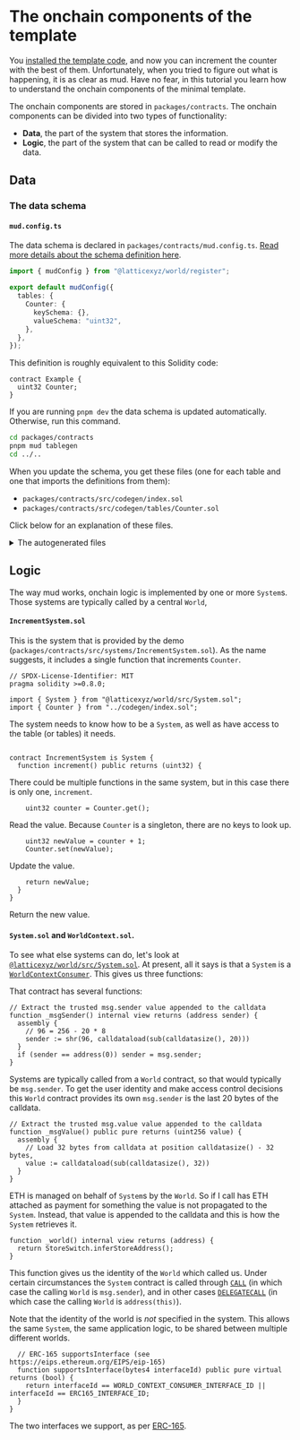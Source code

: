 # The onchain components of the template

You [installed the template code](/quick-start), and now you can increment the counter with the best of them.
Unfortunately, when you tried to figure out what is happening, it is as clear as mud.
Have no fear, in this tutorial you learn how to understand the onchain components of the minimal template.

The onchain components are stored in `packages/contracts`.
The onchain components can be divided into two types of functionality:

- **Data**, the part of the system that stores the information.
- **Logic**, the part of the system that can be called to read or modify the data.

## Data

### The data schema

#### `mud.config.ts`

The data schema is declared in `packages/contracts/mud.config.ts`.
[Read more details about the schema definition here](/world/config#global-configuration-keys).

```ts filename="mud.config.ts" copy showLineNumbers
import { mudConfig } from "@latticexyz/world/register";

export default mudConfig({
  tables: {
    Counter: {
      keySchema: {},
      valueSchema: "uint32",
    },
  },
});
```

This definition is roughly equivalent to this Solidity code:

```solidity
contract Example {
  uint32 Counter;
}
```

If you are running `pnpm dev` the data schema is updated automatically.
Otherwise, run this command.

```sh copy
cd packages/contracts
pnpm mud tablegen
cd ../..
```

When you update the schema, you get these files (one for each table and one that imports the definitions from them):

- `packages/contracts/src/codegen/index.sol`
- `packages/contracts/src/codegen/tables/Counter.sol`

Click below for an explanation of these files.

<details>
<summary>The autogenerated files</summary>
  
#### `index.sol`

```solidity filename="index.sol"
// SPDX-License-Identifier: MIT
pragma solidity >=0.8.0;

/* Autogenerated file. Do not edit manually. */

import { Counter, CounterTableId } from "./tables/Counter.sol";
```

This file just imports the definitions of all the tables defined in the schema.

#### `Counter.sol`

```solidity
// SPDX-License-Identifier: MIT
pragma solidity >=0.8.21;

/* Autogenerated file. Do not edit manually. */

// Import schema type
import { SchemaType } from "@latticexyz/schema-type/src/solidity/SchemaType.sol";

// Import store internals
import { IStore } from "@latticexyz/store/src/IStore.sol";
import { StoreSwitch } from "@latticexyz/store/src/StoreSwitch.sol";
import { StoreCore } from "@latticexyz/store/src/StoreCore.sol";
import { Bytes } from "@latticexyz/store/src/Bytes.sol";
import { Memory } from "@latticexyz/store/src/Memory.sol";
import { SliceLib } from "@latticexyz/store/src/Slice.sol";
import { EncodeArray } from "@latticexyz/store/src/tightcoder/EncodeArray.sol";
import { FieldLayout, FieldLayoutLib } from "@latticexyz/store/src/FieldLayout.sol";
import { Schema, SchemaLib } from "@latticexyz/store/src/Schema.sol";
import { PackedCounter, PackedCounterLib } from "@latticexyz/store/src/PackedCounter.sol";
import { ResourceId } from "@latticexyz/store/src/ResourceId.sol";
import { RESOURCE_TABLE, RESOURCE_OFFCHAIN_TABLE } from "@latticexyz/store/src/storeResourceTypes.sol";
```

These are various definitions required for a mud table.
You don't typically need to worry about them.

```solidity
ResourceId constant _tableId = ResourceId.wrap(
  bytes32(abi.encodePacked(RESOURCE_TABLE, bytes14(""), bytes16("Counter")))
);
ResourceId constant CounterTableId = _tableId;
```

One advantage of mud is that the metadata, the information that describes the data we are managing, is available onchain.
For table IDs the first two characters are an identifier, followed by fourteen characters for the namespace of the table, and then sixteen characters for the name of the table itself.
The root namespace is empty.

```solidity
FieldLayout constant _fieldLayout = FieldLayout.wrap(
  0x0004010004000000000000000000000000000000000000000000000000000000
);
```

The field layout is explained [in the source code](https://github.com/latticexyz/mud/blob/main/packages/store/src/FieldLayout.sol#L6-L10).
Here is the interpretation of this value:

| Field                        | Length |  Value | Meaning                     |
| ---------------------------- | -----: | -----: | --------------------------- |
| Length of of static fields   |      2 | 0x0004 | Four bytes of static fields |
| Number of static fields      |      1 |   0x01 | One static field            |
| Number of dynamic fields     |      1 |   0x00 | No dynamic fields           |
| Length of first static field |      1 |   0x04 | ` uint32` is four bytes     |

The field layout is only for the value schema, not the key schema.

```solidity
library Counter {
  /** Get the table values' field layout */
  function getFieldLayout() internal pure returns (FieldLayout) {
    return _fieldLayout;
  }
```

Return the field layout explained above.

```solidity
/** Get the table's key schema */
function getKeySchema() internal pure returns (Schema) {
  SchemaType[] memory _keySchema = new SchemaType[](0);

  return SchemaLib.encode(_keySchema);
}

/** Get the table's value schema */
function getValueSchema() internal pure returns (Schema) {
  SchemaType[] memory _valueSchema = new SchemaType[](1);
  _valueSchema[0] = SchemaType.UINT32;

  return SchemaLib.encode(_valueSchema);
}
```

These two functions return the schema, the different types of fields, for the value and the key.
In this case, there is nothing in the key because the table only has a single row.

[The list of field types is available here](https://github.com/latticexyz/mud/blob/main/packages/schema-type/src/solidity/SchemaType.sol#L9).

```solidity
/** Get the table's key names */
function getKeyNames() internal pure returns (string[] memory keyNames) {
  keyNames = new string[](0);
}

/** Get the table's field names */
function getFieldNames() internal pure returns (string[] memory fieldNames) {
  fieldNames = new string[](1);
  fieldNames[0] = "value";
}
```

These functions returns the names of the table fields.
`getKeyNames` returns an empty array because there are no fields in the key, this is a singleton.
`getFieldNames` returns one field, `value`.

```solidity
/** Register the table with its config */
function register() internal {
  StoreSwitch.registerTable(_tableId, _fieldLayout, getKeySchema(), getValueSchema(), getKeyNames(), getFieldNames());
}

/** Register the table with its config */
function _register() internal {
  StoreCore.registerTable(_tableId, _fieldLayout, getKeySchema(), getValueSchema(), getKeyNames(), getFieldNames());
}

/** Register the table with its config (using the specified store) */
function register(IStore _store) internal {
  _store.registerTable(_tableId, _fieldLayout, getKeySchema(), getValueSchema(), getKeyNames(), getFieldNames());
}
```

These functions register the schema, either to the default `Store` (`StoreSwitch`) or to one given as a parameter.

```solidity
/** Get value */
function getValue() internal view returns (uint32 value) {
  bytes32[] memory _keyTuple = new bytes32[](0);

  bytes32 _blob = StoreSwitch.getStaticField(_tableId, _keyTuple, 0, _fieldLayout);
  return (uint32(bytes4(_blob)));
}

/** Get value */
function _getValue() internal view returns (uint32 value) {
  bytes32[] memory _keyTuple = new bytes32[](0);

  bytes32 _blob = StoreCore.getStaticField(_tableId, _keyTuple, 0, _fieldLayout);
  return (uint32(bytes4(_blob)));
}

/** Get value (using the specified store) */
function getValue(IStore _store) internal view returns (uint32 value) {
  bytes32[] memory _keyTuple = new bytes32[](0);

  bytes32 _blob = _store.getStaticField(_tableId, _keyTuple, 0, _fieldLayout);
  return (uint32(bytes4(_blob)));
}
```

These getter functions get the value using the field name (`value`).
Because `Counter` is a singleton, the key tuple is empty, and the value is always field zero.

```solidity
/** Get value */
function get() internal view returns (uint32 value) {
  bytes32[] memory _keyTuple = new bytes32[](0);

  bytes32 _blob = StoreSwitch.getStaticField(_tableId, _keyTuple, 0, _fieldLayout);
  return (uint32(bytes4(_blob)));
}

/** Get value */
function _get() internal view returns (uint32 value) {
  bytes32[] memory _keyTuple = new bytes32[](0);

  bytes32 _blob = StoreCore.getStaticField(_tableId, _keyTuple, 0, _fieldLayout);
  return (uint32(bytes4(_blob)));
}

/** Get value (using the specified store) */
function get(IStore _store) internal view returns (uint32 value) {
  bytes32[] memory _keyTuple = new bytes32[](0);

  bytes32 _blob = _store.getStaticField(_tableId, _keyTuple, 0, _fieldLayout);
  return (uint32(bytes4(_blob)));
}
```

These `get` functions return the value.
They are created when there is just one field in the value schema.

Note that we recommend using `get<field>` rather than just `get` because that way you don't have to rewrite code if in a future version you add fields to the table.

```solidity
/** Set value */
function setValue(uint32 value) internal {
  bytes32[] memory _keyTuple = new bytes32[](0);

  StoreSwitch.setStaticField(_tableId, _keyTuple, 0, abi.encodePacked((value)), _fieldLayout);
}

/** Set value */
function _setValue(uint32 value) internal {
  bytes32[] memory _keyTuple = new bytes32[](0);

  StoreCore.setStaticField(_tableId, _keyTuple, 0, abi.encodePacked((value)), _fieldLayout);
}

/** Set value (using the specified store) */
function setValue(IStore _store, uint32 value) internal {
  bytes32[] memory _keyTuple = new bytes32[](0);

  _store.setStaticField(_tableId, _keyTuple, 0, abi.encodePacked((value)), _fieldLayout);
}

/** Set value */
function set(uint32 value) internal {
  bytes32[] memory _keyTuple = new bytes32[](0);

  StoreSwitch.setStaticField(_tableId, _keyTuple, 0, abi.encodePacked((value)), _fieldLayout);
}

/** Set value */
function _set(uint32 value) internal {
  bytes32[] memory _keyTuple = new bytes32[](0);

  StoreCore.setStaticField(_tableId, _keyTuple, 0, abi.encodePacked((value)), _fieldLayout);
}

/** Set value (using the specified store) */
function set(IStore _store, uint32 value) internal {
  bytes32[] memory _keyTuple = new bytes32[](0);

  _store.setStaticField(_tableId, _keyTuple, 0, abi.encodePacked((value)), _fieldLayout);
}
```

These are the setter functions to set the value in various circumstances.

```solidity
/** Delete all data for given keys */
function deleteRecord() internal {
  bytes32[] memory _keyTuple = new bytes32[](0);

  StoreSwitch.deleteRecord(_tableId, _keyTuple);
}

/** Delete all data for given keys */
function _deleteRecord() internal {
  bytes32[] memory _keyTuple = new bytes32[](0);

  StoreCore.deleteRecord(_tableId, _keyTuple, _fieldLayout);
}

/** Delete all data for given keys (using the specified store) */
function deleteRecord(IStore _store) internal {
  bytes32[] memory _keyTuple = new bytes32[](0);

  _store.deleteRecord(_tableId, _keyTuple);
}
```

These functions delete a record (in this case, that would be the only record).

```solidity
/** Tightly pack static data using this table's schema */
function encodeStatic(uint32 value) internal pure returns (bytes memory) {
  return abi.encodePacked(value);
}

/** Tightly pack full data using this table's field layout */
function encode(uint32 value) internal pure returns (bytes memory, PackedCounter, bytes memory) {
  bytes memory _staticData = encodeStatic(value);

  PackedCounter _encodedLengths;
  bytes memory _dynamicData;

  return (_staticData, _encodedLengths, _dynamicData);
}

/** Encode keys as a bytes32 array using this table's field layout */
function encodeKeyTuple() internal pure returns (bytes32[] memory) {
  bytes32[] memory _keyTuple = new bytes32[](0);

  return _keyTuple;
}
```

Utility functions to encode a value.

</details>

## Logic

The way mud works, onchain logic is implemented by one or more `System`s.
Those systems are typically called by a central `World`,

#### `IncrementSystem.sol`

This is the system that is provided by the demo (`packages/contracts/src/systems/IncrementSystem.sol`).
As the name suggests, it includes a single function that increments `Counter`.

```solidity
// SPDX-License-Identifier: MIT
pragma solidity >=0.8.0;

import { System } from "@latticexyz/world/src/System.sol";
import { Counter } from "../codegen/index.sol";
```

The system needs to know how to be a `System`, as well as have access to the table (or tables) it needs.

```solidity

contract IncrementSystem is System {
  function increment() public returns (uint32) {
```

There could be multiple functions in the same system, but in this case there is only one, `increment`.

```solidity
    uint32 counter = Counter.get();
```

Read the value. Because `Counter` is a singleton, there are no keys to look up.

```solidity
    uint32 newValue = counter + 1;
    Counter.set(newValue);
```

Update the value.

```solidity
    return newValue;
  }
}
```

Return the new value.

#### `System.sol` and `WorldContext.sol`.

To see what else systems can do, let's look at [`@latticexyz/world/src/System.sol`](https://github.com/latticexyz/mud/blob/main/packages/world/src/System.sol).
At present, all it says is that a `System` is a [`WorldContextConsumer`](https://github.com/latticexyz/mud/blob/main/packages/world/src/WorldContext.sol#L14-L42). This gives us three functions:

That contract has several functions:

```solidity
// Extract the trusted msg.sender value appended to the calldata
function _msgSender() internal view returns (address sender) {
  assembly {
    // 96 = 256 - 20 * 8
    sender := shr(96, calldataload(sub(calldatasize(), 20)))
  }
  if (sender == address(0)) sender = msg.sender;
}
```

Systems are typically called from a `World` contract, so that would typically be `msg.sender`.
To get the user identity and make access control decisions this `World` contract provides its own `msg.sender`
is the last 20 bytes of the calldata.

```solidity
// Extract the trusted msg.value value appended to the calldata
function _msgValue() public pure returns (uint256 value) {
  assembly {
    // Load 32 bytes from calldata at position calldatasize() - 32 bytes,
    value := calldataload(sub(calldatasize(), 32))
  }
}
```

ETH is managed on behalf of `System`s by the `World`.
So if I call has ETH attached as payment for something the value is not propagated to the `System`.
Instead, that value is appended to the calldata and this is how the `System` retrieves it.

```solidity
function _world() internal view returns (address) {
  return StoreSwitch.inferStoreAddress();
}
```

This function gives us the identity of the `World` which called us.
Under certain circumstances the `System` contract is called through [`CALL`](https://mirror.xyz/frimoldi.eth/5RObAeE1sPNeEzyGU9gU0olBtVJqnj0MYkJCVtVNGV0) (in which case the calling `World` is `msg.sender`), and in other cases [`DELEGATECALL`](https://mirror.xyz/frimoldi.eth/5RObAeE1sPNeEzyGU9gU0olBtVJqnj0MYkJCVtVNGV0) (in which case the calling `World` is `address(this)`).

Note that the identity of the world is _not_ specified in the system.
This allows the same `System`, the same application logic, to be shared between multiple different worlds.

```solidity
  // ERC-165 supportsInterface (see https://eips.ethereum.org/EIPS/eip-165)
  function supportsInterface(bytes4 interfaceId) public pure virtual returns (bool) {
    return interfaceId == WORLD_CONTEXT_CONSUMER_INTERFACE_ID || interfaceId == ERC165_INTERFACE_ID;
  }
}
```

The two interfaces we support, as per [ERC-165](https://eips.ethereum.org/EIPS/eip-165).

